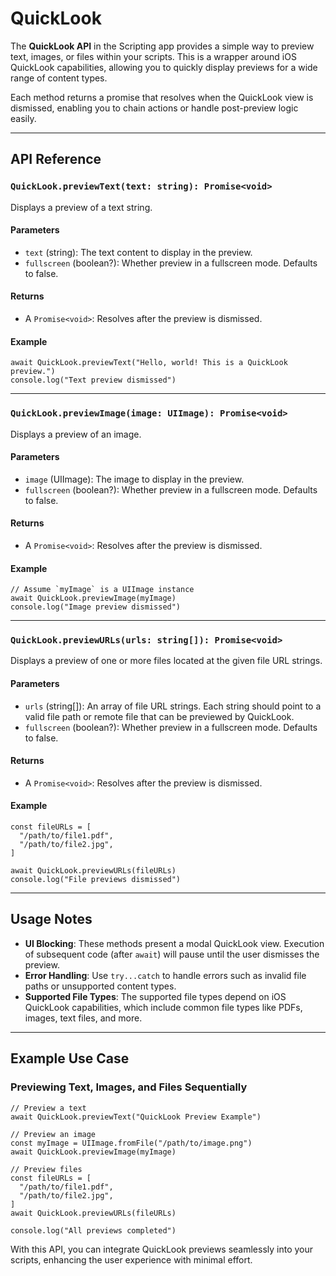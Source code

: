 # QuickLook 

The **QuickLook API** in the Scripting app provides a simple way to preview text, images, or files within your scripts. This is a wrapper around iOS QuickLook capabilities, allowing you to quickly display previews for a wide range of content types. 

Each method returns a promise that resolves when the QuickLook view is dismissed, enabling you to chain actions or handle post-preview logic easily.

---

## **API Reference**

### `QuickLook.previewText(text: string): Promise<void>`
Displays a preview of a text string.

#### **Parameters**
- `text` (string): The text content to display in the preview.
- `fullscreen` (boolean?): Whether preview in a fullscreen mode. Defaults to false.

#### **Returns**
- A `Promise<void>`: Resolves after the preview is dismissed.

#### **Example**
```tsx
await QuickLook.previewText("Hello, world! This is a QuickLook preview.")
console.log("Text preview dismissed")
```

---

### `QuickLook.previewImage(image: UIImage): Promise<void>`
Displays a preview of an image.

#### **Parameters**
- `image` (UIImage): The image to display in the preview.
- `fullscreen` (boolean?): Whether preview in a fullscreen mode. Defaults to false.

#### **Returns**
- A `Promise<void>`: Resolves after the preview is dismissed.

#### **Example**
```tsx
// Assume `myImage` is a UIImage instance
await QuickLook.previewImage(myImage)
console.log("Image preview dismissed")
```

---

### `QuickLook.previewURLs(urls: string[]): Promise<void>`
Displays a preview of one or more files located at the given file URL strings.

#### **Parameters**
- `urls` (string[]): An array of file URL strings. Each string should point to a valid file path or remote file that can be previewed by QuickLook.
- `fullscreen` (boolean?): Whether preview in a fullscreen mode. Defaults to false.

#### **Returns**
- A `Promise<void>`: Resolves after the preview is dismissed.

#### **Example**
```tsx
const fileURLs = [
  "/path/to/file1.pdf",
  "/path/to/file2.jpg",
]

await QuickLook.previewURLs(fileURLs)
console.log("File previews dismissed")
```

---

## **Usage Notes**
- **UI Blocking**: These methods present a modal QuickLook view. Execution of subsequent code (after `await`) will pause until the user dismisses the preview.
- **Error Handling**: Use `try...catch` to handle errors such as invalid file paths or unsupported content types.
- **Supported File Types**: The supported file types depend on iOS QuickLook capabilities, which include common file types like PDFs, images, text files, and more.

---

## **Example Use Case**
### Previewing Text, Images, and Files Sequentially
```tsx
// Preview a text
await QuickLook.previewText("QuickLook Preview Example")

// Preview an image
const myImage = UIImage.fromFile("/path/to/image.png")
await QuickLook.previewImage(myImage)

// Preview files
const fileURLs = [
  "/path/to/file1.pdf",
  "/path/to/file2.jpg",
]
await QuickLook.previewURLs(fileURLs)

console.log("All previews completed")
```

With this API, you can integrate QuickLook previews seamlessly into your scripts, enhancing the user experience with minimal effort.